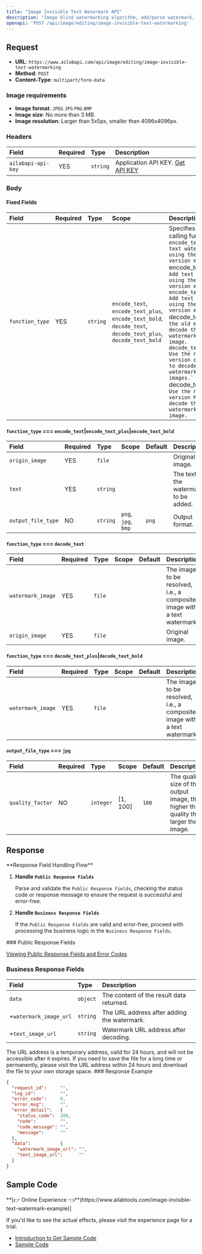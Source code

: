 ```yaml
---
title: "Image Invisible Text Watermark API"
description: "Image blind watermarking algorithm, add/parse watermark, add content as text. Algorithm service body is divided into two：`encode_text `, `decode_text `."
openapi: 'POST /api/image/editing/image-invisible-text-watermarking'
---
```


## Request

- **URL**: `https://www.ailabapi.com/api/image/editing/image-invisible-text-watermarking`
- **Method**: `POST`
- **Content-Type**: `multipart/form-data`

### Image requirements

- **Image format**: `JPEG` `JPG` `PNG` `BMP`
- **Image size**: No more than 3 MB.
- **Image resolution**: Larger than 5x5px, smaller than 4096x4096px.

### Headers

| Field              | Required | Type     | Description                                        |
|:-------------------|:---------|:---------|:---------------------------------------------------|
| `ailabapi-api-key` | YES      | `string` | Application API KEY. [Get API KEY](/doc/get-api-key) |

### Body

#### Fixed Fields

| Field           | Required | Type     | Scope                                                                                                                                                         | Description                                                                                                                                                                                                                                                                                                                                                                                                                                                                                                                                                      |
|:----------------|:---------|:---------|:--------------------------------------------------------------------------------------------------------------------------------------------------------------|:-----------------------------------------------------------------------------------------------------------------------------------------------------------------------------------------------------------------------------------------------------------------------------------------------------------------------------------------------------------------------------------------------------------------------------------------------------------------------------------------------------------------------------------------------------------------|
| `function_type` | YES      | `string` | ``encode_text``, ``encode_text_plus``, ``encode_text_bold``, ``decode_text``, ``decode_text_plus``, ``decode_text_bold`` | Specifies the calling function. ``encode_text`: Add text watermark using the old version model.` ``encode_text_plus`: Add text watermark using the new version model 1.` ``encode_text_bold`: Add text watermark using the new version model 2.` ``decode_text`: Use the old model to decode the text watermark in the image.` ``decode_text_plus`: Use the new version of Model 1 to decode text watermarks in images.` ``decode_text_bold`: Use the new version Model 2 to decode the image watermark in the image.` |

#### `function_type` === `encode_text`|`encode_text_plus`|`encode_text_bold`

| Field              | Required | Type     | Scope                                        | Default | Description                            |
|:-------------------|:---------|:---------|:---------------------------------------------|:--------|:---------------------------------------|
| `origin_image`     | YES      | `file`   |                                              |         | Original image.                        |
| `text`             | YES      | `string` |                                              |         | The text of the watermark to be added. |
| `output_file_type` | NO       | `string` | ``png``, ``jpg``, ``bmp`` | `png`   | Output format.                         |

#### `function_type` === `decode_text`

| Field             | Required | Type   | Scope | Default | Description                                                              |
|:------------------|:---------|:-------|:------|:--------|:-------------------------------------------------------------------------|
| `watermark_image` | YES      | `file` |       |         | The image to be resolved, i.e., a composite image with a text watermark. |
| `origin_image`    | YES      | `file` |       |         | Original image.                                                          |

#### `function_type` === `decode_text_plus`|`decode_text_bold`

| Field             | Required | Type   | Scope | Default | Description                                                              |
|:------------------|:---------|:-------|:------|:--------|:-------------------------------------------------------------------------|
| `watermark_image` | YES      | `file` |       |         | The image to be resolved, i.e., a composite image with a text watermark. |

#### `output_file_type` === `jpg`

| Field            | Required | Type      | Scope    | Default | Description                                                                        |
|:-----------------|:---------|:----------|:---------|:--------|:-----------------------------------------------------------------------------------|
| `quality_factor` | NO       | `integer` | [1, 100] | `100`   | The quality size of the output image, the higher the quality the larger the image. |

## Response
<Warning>
**Response Field Handling Flow**

1. **Handle `Public Response Fields`**

   Parse and validate the `Public Response Fields`, checking the status code or response message to ensure the request is successful and error-free.

2. **Handle `Business Response Fields`**

   If the `Public Response Fields` are valid and error-free, proceed with processing the business logic in the `Business Response Fields`.
</Warning>
### Public Response Fields

<a href="/docs/response-description" target="_blank">Viewing Public Response Fields and Error Codes</a>

### Business Response Fields

| Field                  | Type     | Description                                 |
|:-----------------------|:---------|:--------------------------------------------|
| `data`                 | `object` | The content of the result data returned.    |
| +`watermark_image_url` | `string` | The URL address after adding the watermark. |
| +`text_image_url`      | `string` | Watermark URL address after decoding.       |
<Tip>
The URL address is a temporary address, valid for 24 hours, and will not be accessible after it expires. If you need to save the file for a long time or permanently, please visit the URL address within 24 hours and download the file to your own storage space.
</Tip>
### Response Example

```json
{
  "request_id":     "",
  "log_id":         "",
  "error_code":     0,
  "error_msg":      "",
  "error_detail":   {
    "status_code":  200,
    "code":         "",
    "code_message": "",
    "message":      ""
  },
  "data":           {
    "watermark_image_url": "",
    "text_image_url":      ""
  }
}
```

## Sample Code
<Tip>
**[👉 Online Experience 👈**(https://www.ailabtools.com/image-invisible-text-watermark-example)]

If you'd like to see the actual effects, please visit the experience page for a trial.

- [Introduction to Get Sample Code](get-sample-code)
- [Sample Code][PostmanURL]

[PostmanURL]: https://documenter.getpostman.com/view/26387069/2s93JxqgHE#af1ff557-f9c0-4f57-b800-2adb405d618a
</Tip>